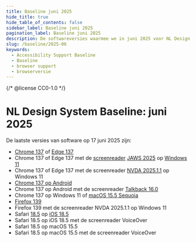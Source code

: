 ```yaml
---
title: Baseline juni 2025
hide_title: true
hide_table_of_contents: false
sidebar_label: Baseline juni 2025
pagination_label: Baseline juni 2025
description: De softwareversies waarmee we in juni 2025 voor NL Design System testen voor Baseline support.
slug: /baseline/2025-06
keywords:
  - Accessibility Support Baseline
  - Baseline
  - browser support
  - browserversie
---
```


{/* @license CC0-1.0 */}


# NL Design System Baseline: juni 2025

<BaselineIntro />

De laatste versies van software op 17 juni 2025 zijn:

- [Chrome 137](https://chromereleases.googleblog.com/2025/06/stable-channel-update-for-desktop_10.html) of [Edge 137](https://learn.microsoft.com/en-us/deployedge/microsoft-edge-relnote-stable-channel#version-1370329683-june-13-2025)
- Chrome 137 of Edge 137 met de [screenreader](/woordenlijst/#screenreader) [JAWS 2025](https://support.freedomscientific.com/Downloads/JAWS/JAWSWhatsNew?version=2025) op [Windows 11](https://www.microsoft.com/en-us/software-download/windows11)
- Chrome 137 of Edge 137 met de screenreader [NVDA 2025.1.1](https://www.nvaccess.org/post/nvda-2025-1-1/) op Windows 11
- [Chrome 137 op Android](https://chromereleases.googleblog.com/2025/06/chrome-for-android-update_0960553905.html)
- Chrome 137 op Android met de screenreader [Talkback 16.0](https://support.google.com/accessibility/android/answer/16294093?hl=en&ref_topic=10601875&sjid=15881667813641533001-EU)
- Chrome 137 op Windows 11 of [macOS 15.5 Sequoia](https://developer.apple.com/documentation/macos-release-notes/macos-15_5-release-notes)
- [Firefox 139](https://www.mozilla.org/en-US/firefox/139.0.4/releasenotes/)
- Firefox 139 met de screenreader NVDA 2025.1.1 op Windows 11
- Safari [18.5](https://developer.apple.com/documentation/safari-release-notes/safari-18_5-release-notes) op [iOS 18.5](https://developer.apple.com/documentation/ios-ipados-release-notes/ios-ipados-18_5-release-notes)
- Safari 18.5 op iOS 18.5 met de screenreader VoiceOver
- Safari 18.5 op macOS 15.5
- Safari 18.5 op macOS 15.5 met de screenreader VoiceOver

